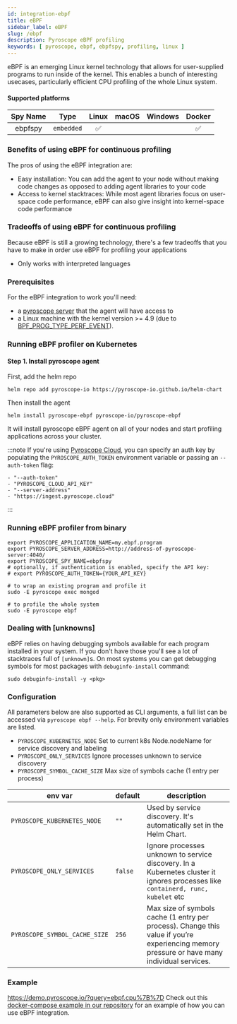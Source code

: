 ```yaml
---
id: integration-ebpf
title: eBPF
sidebar_label: eBPF
slug: /ebpf
description: Pyroscope eBPF profiling
keywords: [ pyroscope, ebpf, ebpfspy, profiling, linux ]
---
```





eBPF is an emerging Linux kernel technology that allows for user-supplied programs to run inside of the kernel. This enables a bunch of interesting usecases, particularly efficient CPU profiling of the whole Linux system.

#### Supported platforms

| Spy Name     | Type         | Linux | macOS | Windows | Docker |
|:------------:|:------------:|:-----:|:-----:|:-------:|:------:|
| ebpfspy      | `embedded`   |   ✅  |       |         |   ✅   |

### Benefits of using eBPF for continuous profiling
The pros of using the eBPF integration are:
* Easy installation: You can add the agent to your node without making code changes as opposed to adding agent libraries to your code
* Access to kernel stacktraces: While most agent libraries focus on user-space code performance, eBPF can also give insight into kernel-space code performance

### Tradeoffs of using eBPF for continuous profiling
Because eBPF is still a growing technology, there's a few tradeoffs that you have to make in order use eBPF for profiling your applications
* Only works with interpreted languages




### Prerequisites

For the eBPF integration to work you'll need:
* a [pyroscope server](https://pyroscope.io/docs/installing-pyroscope-overview/#step-1-install-pyroscope-server) that the agent will have access to
* a Linux machine with the kernel version >= 4.9 (due to [BPF_PROG_TYPE_PERF_EVENT](https://lkml.org/lkml/2016/9/1/831)).

### Running eBPF profiler on Kubernetes

#### Step 1. Install pyroscope agent

First, add the helm repo
```shell
helm repo add pyroscope-io https://pyroscope-io.github.io/helm-chart
```

Then install the agent
```shell
helm install pyroscope-ebpf pyroscope-io/pyroscope-ebpf
```

It will install pyroscope eBPF agent on all of your nodes and start profiling applications across your cluster.

:::note
If you're using [Pyroscope Cloud](https://pyroscope.cloud/), you can specify an auth key by populating the `PYROSCOPE_AUTH_TOKEN` environment variable or passing an `--auth-token` flag:
```
- "--auth-token"
- "PYROSCOPE_CLOUD_API_KEY"
- "--server-address"
- "https://ingest.pyroscope.cloud"
```
:::

### Running eBPF profiler from binary

```shell
export PYROSCOPE_APPLICATION_NAME=my.ebpf.program
export PYROSCOPE_SERVER_ADDRESS=http://address-of-pyroscope-server:4040/
export PYROSCOPE_SPY_NAME=ebpfspy
# optionally, if authentication is enabled, specify the API key:
# export PYROSCOPE_AUTH_TOKEN={YOUR_API_KEY}

# to wrap an existing program and profile it
sudo -E pyroscope exec mongod

# to profile the whole system
sudo -E pyroscope ebpf
```

### Dealing with [unknowns]

eBPF relies on having debugging symbols available for each program installed in your system. If you don't have those you'll see a lot of stacktraces full of `[unknown]`s. On most systems you can get debugging symbols for most packages with `debuginfo-install` command:

```shell
sudo debuginfo-install -y <pkg>
```

### Configuration

All parameters below are also supported as CLI arguments, a full list can be accessed via `pyroscope ebpf --help`. For brevity only environment variables are listed.

* `PYROSCOPE_KUBERNETES_NODE` Set to current k8s Node.nodeName for service discovery and labeling
* `PYROSCOPE_ONLY_SERVICES` Ignore processes unknown to service discovery
* `PYROSCOPE_SYMBOL_CACHE_SIZE` Max size of symbols cache (1 entry per process)

| env var                    | default                          | description                                    |
| -------------------------- | -------------------------------- | ---------------------------------------------- |
| `PYROSCOPE_KUBERNETES_NODE` | `""` | Used by service discovery. It's automatically set in the Helm Chart. |
| `PYROSCOPE_ONLY_SERVICES`     | `false`                             | Ignore processes unknown to service discovery. In a Kubernetes cluster it ignores processes like `containerd, runc, kubelet` etc | 
| `PYROSCOPE_SYMBOL_CACHE_SIZE` | `256`                          | Max size of symbols cache (1 entry per process). Change this value if you’re experiencing memory pressure or have many individual services. |

### Example

https://demo.pyroscope.io/?query=ebpf.cpu%7B%7D
Check out this [docker-compose example in our repository](https://github.com/pyroscope-io/pyroscope/blob/main/examples/ebpf) for an example of how you can use eBPF integration.




